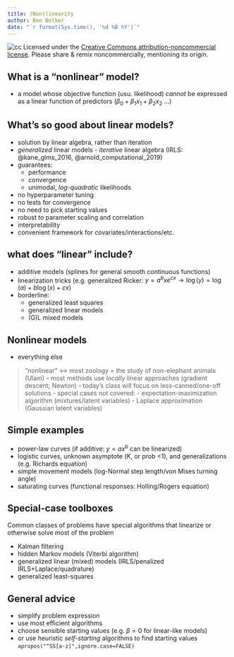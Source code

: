 ```yaml
---
title: (Non)linearity
author: Ben Bolker
date: "`r format(Sys.time(), '%d %B %Y')`"
---
```


![cc](pix/cc-attrib-nc.png)
Licensed under the 
[Creative Commons attribution-noncommercial license](http://creativecommons.org/licenses/by-nc/3.0/).
Please share \& remix noncommercially, mentioning its origin.

## What is a "nonlinear" model?

- a model whose objective function (usu. likelihood) *cannot* be expressed as a linear function of predictors ($\beta_0 + \beta_1 x_1 + \beta_2 x_2$ ...)

## What's so good about linear models?

- solution by linear algebra, rather than iteration
- *generalized* linear models - *iterative* linear algebra (IRLS: @kane_glms_2016, @arnold_computational_2019)
- guarantees:
     - performance
	 - convergence
	 - unimodal, *log-quadratic* likelihoods
- no hyperparameter tuning
- no tests for convergence
- no need to pick starting values
- robust to parameter scaling and correlation
- interpretability
- convenient framework for covariates/interactions/etc.

## what does "linear" include?

- additive models (splines for general smooth continuous functions)
- linearization tricks (e.g. generalized Ricker: $y = a^b x e^{cx} \to \log(y) = \log(a) + b \log(x) + c x$)
- borderline:
    - generalized least squares
    - generalized linear models
    - (G)L mixed models

## Nonlinear models

- everything else 

> "nonlinear" $\leftrightarrow$ most zoology = the study of non-elephant animals (Ulam)
- most methods use *locally* linear approaches (gradient descent; Newton)
- today's class will focus on less-canned/one-off solutions
- special cases not covered:
     - expectation-maximization algorithm (mixtures/latent variables)
	 - Laplace approximation (Gaussian latent variables)

## Simple examples

- power-law curves (if additive: $y=ax^b$ can be linearized)
- logistic curves, unknown asymptote ($K$, or prob <1), and generalizations (e.g. Richards equation)
- simple movement models (log-Normal step length/von Mises turning angle)
- saturating curves (functional responses: Holling/Rogers equation)

## Special-case toolboxes

Common classes of problems have special algorithms that linearize or otherwise solve most of the problem

- Kalman filtering
- hidden Markov models (Viterbi algorithm)
- generalized linear (mixed) models (IRLS/penalized IRLS+Laplace/quadrature)
- generalized least-squares

## General advice

- simplify problem expression
- use most efficient algorithms
- choose sensible starting values (e.g. $\beta=0$ for linear-like models)
- or use heuristic *self-starting* algorithms to find starting values  
`apropos("^SS[a-z]",ignore.case=FALSE)`






